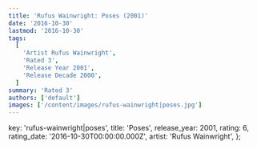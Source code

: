 ```yaml
---
title: 'Rufus Wainwright: Poses (2001)'
date: '2016-10-30'
lastmod: '2016-10-30'
tags:
  [
    'Artist Rufus Wainwright',
    'Rated 3',
    'Release Year 2001',
    'Release Decade 2000',
  ]
summary: 'Rated 3'
authors: ['default']
images: ['/content/images/rufus-wainwright|poses.jpg']
---
```


  key: 'rufus-wainwright|poses',
  title: 'Poses',
  release_year: 2001,
  rating: 6,
  rating_date: '2016-10-30T00:00:00.000Z',
  artist: 'Rufus Wainwright',
};

<MusicRating data={data} />
